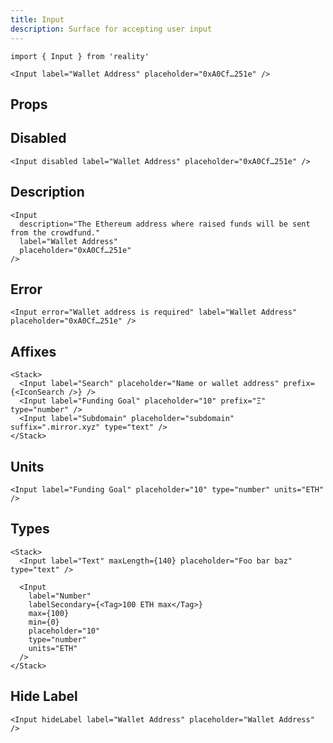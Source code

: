 ```yaml
---
title: Input
description: Surface for accepting user input
---
```


```tsx
import { Input } from 'reality'
```

```tsx live=true expand=true
<Input label="Wallet Address" placeholder="0xA0Cf…251e" />
```

## Props

<PropsTable sourceLink={sourceLink} types={types} />

## Disabled

```tsx live=true
<Input disabled label="Wallet Address" placeholder="0xA0Cf…251e" />
```

## Description

```tsx live=true
<Input
  description="The Ethereum address where raised funds will be sent from the crowdfund."
  label="Wallet Address"
  placeholder="0xA0Cf…251e"
/>
```

## Error

```tsx live=true
<Input error="Wallet address is required" label="Wallet Address" placeholder="0xA0Cf…251e" />
```

## Affixes

```tsx live=true
<Stack>
  <Input label="Search" placeholder="Name or wallet address" prefix={<IconSearch />} />
  <Input label="Funding Goal" placeholder="10" prefix="Ξ" type="number" />
  <Input label="Subdomain" placeholder="subdomain" suffix=".mirror.xyz" type="text" />
</Stack>
```

## Units

```tsx live=true
<Input label="Funding Goal" placeholder="10" type="number" units="ETH" />
```

## Types

```tsx live=true
<Stack>
  <Input label="Text" maxLength={140} placeholder="Foo bar baz" type="text" />

  <Input
    label="Number"
    labelSecondary={<Tag>100 ETH max</Tag>}
    max={100}
    min={0}
    placeholder="10"
    type="number"
    units="ETH"
  />
</Stack>
```

## Hide Label

```tsx live=true
<Input hideLabel label="Wallet Address" placeholder="Wallet Address" />
```
